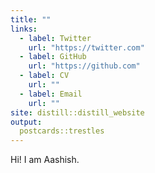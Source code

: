 ```yaml
---
title: ""
links:
  - label: Twitter
    url: "https://twitter.com"
  - label: GitHub
    url: "https://github.com"
  - label: CV
    url: ""
  - label: Email
    url: ""
site: distill::distill_website
output:
  postcards::trestles
---
```


Hi! I am Aashish. 
